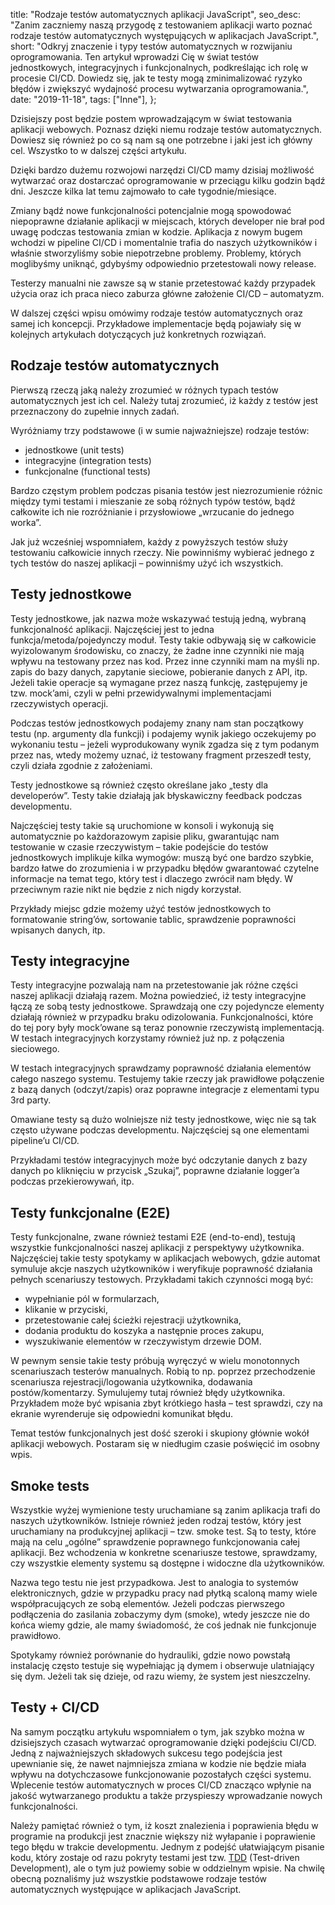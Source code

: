   title: "Rodzaje testów automatycznych aplikacji JavaScript",
  seo_desc:
    "Zanim zaczniemy naszą przygodę z testowaniem aplikacji warto poznać rodzaje testów automatycznych występujących w aplikacjach JavaScript.",
  short:
    "Odkryj znaczenie i typy testów automatycznych w rozwijaniu oprogramowania. Ten artykuł wprowadzi Cię w świat testów jednostkowych, integracyjnych i funkcjonalnych, podkreślając ich rolę w procesie CI/CD. Dowiedz się, jak te testy mogą zminimalizować ryzyko błędów i zwiększyć wydajność procesu wytwarzania oprogramowania.",
  date: "2019-11-18",
  tags: ["Inne"],
};

Dzisiejszy post będzie postem wprowadzającym w świat testowania aplikacji webowych. Poznasz dzięki niemu rodzaje testów automatycznych. Dowiesz się również po co są nam są one potrzebne i jaki jest ich główny cel. Wszystko to w dalszej części artykułu.

Dzięki bardzo dużemu rozwojowi narzędzi CI/CD mamy dzisiaj możliwość wytwarzać oraz dostarczać oprogramowanie w przeciągu kilku godzin bądź dni. Jeszcze kilka lat temu zajmowało to całe tygodnie/miesiące.

Zmiany bądź nowe funkcjonalności potencjalnie mogą spowodować niepoprawne działanie aplikacji w miejscach, których developer nie brał pod uwagę podczas testowania zmian w kodzie. Aplikacja z nowym bugem wchodzi w pipeline CI/CD i momentalnie trafia do naszych użytkowników i właśnie stworzyliśmy sobie niepotrzebne problemy. Problemy, których moglibyśmy uniknąć, gdybyśmy odpowiednio przetestowali nowy release.

Testerzy manualni nie zawsze są w stanie przetestować każdy przypadek użycia oraz ich praca nieco zaburza główne założenie CI/CD – automatyzm.

W dalszej części wpisu omówimy rodzaje testów automatycznych oraz samej ich koncepcji. Przykładowe implementacje będą pojawiały się w kolejnych artykułach dotyczących już konkretnych rozwiązań.

## Rodzaje testów automatycznych

Pierwszą rzeczą jaką należy zrozumieć w różnych typach testów automatycznych jest ich cel. Należy tutaj zrozumieć, iż każdy z testów jest przeznaczony do zupełnie innych zadań.

Wyróżniamy trzy podstawowe (i w sumie najważniejsze) rodzaje testów:

- jednostkowe (unit tests)
- integracyjne (integration tests)
- funkcjonalne (functional tests)

Bardzo częstym problem podczas pisania testów jest niezrozumienie różnic między tymi testami i mieszanie ze sobą różnych typów testów, bądź całkowite ich nie rozróżnianie i przysłowiowe „wrzucanie do jednego worka”.

Jak już wcześniej wspomniałem, każdy z powyższych testów służy testowaniu całkowicie innych rzeczy. Nie powinniśmy wybierać jednego z tych testów do naszej aplikacji – powinniśmy użyć ich wszystkich.

## Testy jednostkowe

Testy jednostkowe, jak nazwa może wskazywać testują jedną, wybraną funkcjonalność aplikacji. Najczęściej jest to jedna funkcja/metoda/pojedynczy moduł. Testy takie odbywają się w całkowicie wyizolowanym środowisku, co znaczy, że żadne inne czynniki nie mają wpływu na testowany przez nas kod. Przez inne czynniki mam na myśli np. zapis do bazy danych, zapytanie sieciowe, pobieranie danych z API, itp. Jeżeli takie operacje są wymagane przez naszą funkcję, zastępujemy je tzw. mock’ami, czyli w pełni przewidywalnymi implementacjami rzeczywistych operacji.

Podczas testów jednostkowych podajemy znany nam stan początkowy testu (np. argumenty dla funkcji) i podajemy wynik jakiego oczekujemy po wykonaniu testu – jeżeli wyprodukowany wynik zgadza się z tym podanym przez nas, wtedy możemy uznać, iż testowany fragment przeszedł testy, czyli działa zgodnie z założeniami.

Testy jednostkowe są również często określane jako „testy dla developerów”. Testy takie działają jak błyskawiczny feedback podczas developmentu.

Najczęściej testy takie są uruchomione w konsoli i wykonują się automatycznie po każdorazowym zapisie pliku, gwarantując nam testowanie w czasie rzeczywistym – takie podejście do testów jednostkowych implikuje kilka wymogów: muszą być one bardzo szybkie, bardzo łatwe do zrozumienia i w przypadku błędów gwarantować czytelne informacje na temat tego, który test i dlaczego zwrócił nam błędy. W przeciwnym razie nikt nie będzie z nich nigdy korzystał.

Przykłady miejsc gdzie możemy użyć testów jednostkowych to formatowanie string’ów, sortowanie tablic, sprawdzenie poprawności wpisanych danych, itp.

## Testy integracyjne

Testy integracyjne pozwalają nam na przetestowanie jak różne części naszej aplikacji działają razem. Można powiedzieć, iż testy integracyjne łączą ze sobą testy jednostkowe. Sprawdzają one czy pojedyncze elementy działają również w przypadku braku odizolowania. Funkcjonalności, które do tej pory były mock’owane są teraz ponownie rzeczywistą implementacją. W testach integracyjnych korzystamy również już np. z połączenia sieciowego.

W testach integracyjnych sprawdzamy poprawność działania elementów całego naszego systemu. Testujemy takie rzeczy jak prawidłowe połączenie z bazą danych (odczyt/zapis) oraz poprawne integracje z elementami typu 3rd party.

Omawiane testy są dużo wolniejsze niż testy jednostkowe, więc nie są tak często używane podczas developmentu. Najczęściej są one elementami pipeline’u CI/CD.

Przykładami testów integracyjnych może być odczytanie danych z bazy danych po kliknięciu w przycisk „Szukaj”, poprawne działanie logger’a podczas przekierowywań, itp.

## Testy funkcjonalne (E2E)

Testy funkcjonalne, zwane również testami E2E (end-to-end), testują wszystkie funkcjonalności naszej aplikacji z perspektywy użytkownika. Najczęściej takie testy spotykamy w aplikacjach webowych, gdzie automat symuluje akcje naszych użytkowników i weryfikuje poprawność działania pełnych scenariuszy testowych. Przykładami takich czynności mogą być:

- wypełnianie pól w formularzach,
- klikanie w przyciski,
- przetestowanie całej ścieżki rejestracji użytkownika,
- dodania produktu do koszyka a następnie proces zakupu,
- wyszukiwanie elementów w rzeczywistym drzewie DOM.

W pewnym sensie takie testy próbują wyręczyć w wielu monotonnych scenariuszach testerów manualnych. Robią to np. poprzez przechodzenie scenariusza rejestracji/logowania użytkownika, dodawania postów/komentarzy. Symulujemy tutaj również błędy użytkownika. Przykładem może być wpisania zbyt krótkiego hasła – test sprawdzi, czy na ekranie wyrenderuje się odpowiedni komunikat błędu.

Temat testów funkcjonalnych jest dość szeroki i skupiony głównie wokół aplikacji webowych. Postaram się w niedługim czasie poświęcić im osobny wpis.

## Smoke tests

Wszystkie wyżej wymienione testy uruchamiane są zanim aplikacja trafi do naszych użytkowników. Istnieje również jeden rodzaj testów, który jest uruchamiany na produkcyjnej aplikacji – tzw. smoke test. Są to testy, które mają na celu „ogólne” sprawdzenie poprawnego funkcjonowania całej aplikacji. Bez wchodzenia w konkretne scenariusze testowe, sprawdzamy, czy wszystkie elementy systemu są dostępne i widoczne dla użytkowników.

Nazwa tego testu nie jest przypadkowa. Jest to analogia to systemów elektronicznych, gdzie w przypadku pracy nad płytką scaloną mamy wiele współpracujących ze sobą elementów. Jeżeli podczas pierwszego podłączenia do zasilania zobaczymy dym (smoke), wtedy jeszcze nie do końca wiemy gdzie, ale mamy świadomość, że coś jednak nie funkcjonuje prawidłowo.

Spotykamy również porównanie do hydrauliki, gdzie nowo powstałą instalację często testuje się wypełniając ją dymem i obserwuje ulatniający się dym. Jeżeli tak się dzieje, od razu wiemy, że system jest nieszczelny.

## Testy + CI/CD

Na samym początku artykułu wspomniałem o tym, jak szybko można w dzisiejszych czasach wytwarzać oprogramowanie dzięki podejściu CI/CD. Jedną z najważniejszych składowych sukcesu tego podejścia jest upewnianie się, że nawet najmniejsza zmiana w kodzie nie będzie miała wpływu na dotychczasowe funkcjonowanie pozostałych części systemu. Wplecenie testów automatycznych w proces CI/CD znacząco wpłynie na jakość wytwarzanego produktu a także przyspieszy wprowadzanie nowych funkcjonalności.

Należy pamiętać również o tym, iż koszt znalezienia i poprawienia błędu w programie na produkcji jest znacznie większy niż wyłapanie i poprawienie tego błędu w trakcie developmentu. Jednym z podejść ułatwiającym pisanie kodu, który zostaje od razu pokryty testami jest tzw. [TDD](https://pl.wikipedia.org/wiki/Test-driven_development) (Test-driven Development), ale o tym już powiemy sobie w oddzielnym wpisie. Na chwilę obecną poznaliśmy już wszystkie podstawowe rodzaje testów automatycznych występujące w aplikacjach JavaScript.
